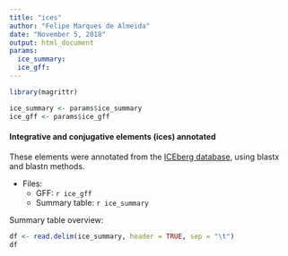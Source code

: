 ```yaml
---
title: "ices"
author: "Felipe Marques de Almeida"
date: "November 5, 2018"
output: html_document
params:
  ice_summary:
  ice_gff:
---
```

```r
library(magrittr)

ice_summary <- params$ice_summary
ice_gff <- params$ice_gff
```

#### Integrative and conjugative elements (ices) annotated

These elements were annotated from the [ICEberg database](http://db-mml.sjtu.edu.cn/ICEberg/), using blastx and blastn methods.

* Files:
    * GFF: ``r ice_gff``
    * Summary table: ``r ice_summary``

Summary table overview:

```r
df <- read.delim(ice_summary, header = TRUE, sep = "\t")
df
```